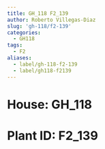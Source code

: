 ```yaml
---
title: GH_118 F2_139
author: Roberto Villegas-Diaz
slug: 'gh-118/f2-139'
categories:
  - GH118
tags:
  - F2
aliases:
  - label/gh-118-f2-139
  - label/gh118-f2139
---
```


# **House**: GH_118
# **Plant ID**: F2_139
